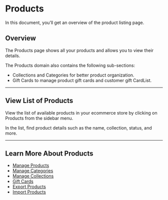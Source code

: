 # Products

In this document, you’ll get an overview of the product listing page.

## Overview

The Products page shows all your products and allows you to view their details.

The Products domain also contains the following sub-sections:

- Collections and Categories for better product organization.
- Gift Cards to manage product gift cards and customer gift CardList.

---

## View List of Products

View the list of available products in your ecommerce store by clicking on Products from the sidebar menu.

In the list, find product details such as the name, collection, status, and more.

---

## Learn More About Products

- [Manage Products](./manage/index.mdx)
- [Manage Categories](./categories/index.mdx)
- [Manage Collections](./collections/index.mdx)
- [Gift Cards](./gift-cards/index.mdx)
- [Export Products](./export/index.mdx)
- [Import Products](./import/index.mdx)

